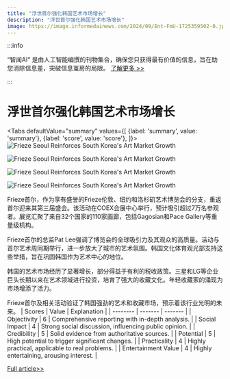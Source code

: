 ```yaml
---
title: "浮世首尔强化韩国艺术市场增长"
description: "浮世首尔强化韩国艺术市场增长"
image: https://image.informedainews.com/2024/09/Ent-FmU-1725359502-0.jpg
---
```



:::info

“智闻AI“ 是由人工智能编撰的刊物集合，确保您只获得最有价值的信息，旨在助您消除信息差，突破信息茧房的局限。  [了解更多 >>](/)

:::

# 浮世首尔强化韩国艺术市场增长


<Tabs
	defaultValue="summary"
	values={[
	{label: 'summary', value: 'summary'},
	{label: 'score', value: 'score'},
]}>
<TabItem value="summary">
<img
  src="https://image.informedainews.com/2024/09/Ent-FmU-1725359502-0.jpg"
  alt="Frieze Seoul Reinforces South Korea's Art Market Growth"
/>

<img
  src="https://image.informedainews.com/2024/09/Ent-vbW-1725359502-1.jpg"
  alt="Frieze Seoul Reinforces South Korea's Art Market Growth"
/>

<img
  src="https://image.informedainews.com/2024/09/Ent-Rx1-1725359502-2.jpg"
  alt="Frieze Seoul Reinforces South Korea's Art Market Growth"
/>

<img
  src="https://image.informedainews.com/2024/09/Ent-XHr-1725359502-3.jpg"
  alt="Frieze Seoul Reinforces South Korea's Art Market Growth"
/>



Frieze首尔，作为享有盛誉的Frieze伦敦、纽约和洛杉矶艺术博览会的分支，重返首尔迎来其第三届盛会。该活动在COEX会展中心举行，预计吸引超过7万名参观者。展览汇聚了来自32个国家的110家画廊，包括Gagosian和Pace Gallery等重量级机构。

Frieze首尔的总监Pat Lee强调了博览会的全球吸引力及其观众的高质量。活动与首尔艺术周同期举行，进一步放大了城市的艺术氛围。韩国文化体育观光部支持这些举措，旨在巩固韩国作为艺术中心的地位。

韩国的艺术市场经历了显著增长，部分得益于有利的税收政策。三星和LG等企业巨头长期以来在艺术领域进行投资，培育了强大的收藏文化。年轻收藏家的涌现为市场增添了活力。

Frieze首尔及相关活动验证了韩国强劲的艺术和收藏市场，预示着该行业光明的未来。
</TabItem>
<TabItem value="score">
	| Scores     | Value   | Explanation |
	| -------- | ------- | ------- |
	| Objectivity  | 6    | Comprehensive reporting with in-depth analysis.    |
	| Social Impact | 4     | Strong social discussion, influencing public opinion.    |
	| Credibility    | 5    | Solid evidence from authoritative sources.    |
	| Potential    | 5    | High potential to trigger significant changes.    |
	| Practicality    | 4    | Highly practical, applicable to real problems.    |
	| Entertainment Value    | 4    | Highly entertaining, arousing interest.    |
</TabItem>
</Tabs>

[Full article>>](https://asia.nikkei.com/Life-Arts/Arts/Frieze-Seoul-returns-as-South-Korea-deepens-its-art-hub-drive)

